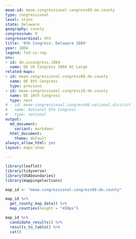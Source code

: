 ```yaml
---
meae-id: meae.congressional.congress09.de.county
type: congressional
level: state
state: Delaware
geography: county
congressnum: 9
congressordinal: 9th
title: '9th Congress: Delaware 1804'
year: 1804
legend: fed-vs-rep
nnv:
- id: de.uscongress.1804
  name: DE US Congress 1804 At Large
related-maps:
- id: meae.congressional.congress08.de.county
  name: DE 8th Congress
  type: previous
- id: meae.congressional.congress10.de.county
  name: DE 10th Congress
  type: next
# - id: meae.congressional.congress09.national.district
#   name: National 9th Congress
#   type: national
output:
  md_document:
    variant: markdown
  html_document:
    theme: default
always_allow_html: yes
layout: maps-show

---
```


```r
library(leaflet)
library(tidyverse)
library(USAboundaries)
library(mappingelections)

map_id <- "meae.congressional.congress09.de.county"
```

<div class="map">

```r
map_id %>%
  get_county_map_data() %>%
  map_counties(height = "450px")
```

</div>

<div class="results-table">

```r
map_id %>%
  candidate_results() %>%
  results_to_table() %>%
  cat()
```

</div>

